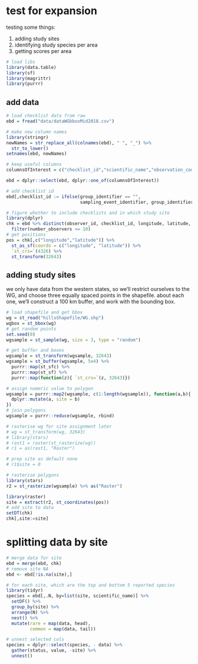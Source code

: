
# test for expansion

testing some things:

1. adding study sites
2. identifying study species per area
3. getting scores per area

```r
# load libs
library(data.table)
library(sf)
library(magrittr)
library(purrr)
```

## add data

```r
# load checklist data from raw
ebd = fread("data/dataWGbboxMid2018.csv")

# make new column names
library(stringr)
newNames = str_replace_all(colnames(ebd), " ", "_") %>%
  str_to_lower()
setnames(ebd, newNames)

# keep useful columns
columnsOfInterest = c("checklist_id","scientific_name","observation_count","locality","locality_id","locality_type","latitude","longitude","observation_date","time_observations_started","observer_id","sampling_event_identifier","protocol_type","duration_minutes","effort_distance_km","effort_area_ha","number_observers","species_observed","reviewed","state_code", "group_identifier")

ebd = dplyr::select(ebd, dplyr::one_of(columnsOfInterest))

# add checklist id
ebd[,checklist_id := ifelse(group_identifier == "", 
                            sampling_event_identifier, group_identifier),]
```

```r
# figure whether to include checklists and in which study site
library(dplyr)
chk = ebd %>% distinct(observer_id, checklist_id, longitude, latitude, number_observers) %>% 
  filter(number_observers <= 10)
# get positions
pos = chk[,c("longitude","latitude")] %>% 
  st_as_sf(coords = c("longitude", "latitude")) %>% 
  `st_crs=`(4326) %>% 
  st_transform(32643)
```

## adding study sites

we only have data from the western states, so we'll restrict ourselves to the WG, and choose three equally spaced points in the shapefile. about each one, we'll construct a 100 km buffer, and work with the bounding box.

```r
# load shapefile and get bbox
wg = st_read("hillsShapefile/WG.shp")
wgbox = st_bbox(wg)
# get random points
set.seed(0)
wgsample = st_sample(wg, size = 3, type = "random")

# get buffer and boxes
wgsample = st_transform(wgsample, 32643)
wgsample = st_buffer(wgsample, 5e4) %>% 
  purrr::map(st_sfc) %>%
  purrr::map(st_sf) %>% 
  purrr::map(function(z){ `st_crs=`(z, 32643)})

# assign numeric value to polygon
wgsample = purrr::map2(wgsample, c(1:length(wgsample)), function(a,b){
  dplyr::mutate(a, site = b)
})
# join polygons
wgsample = purrr::reduce(wgsample, rbind)

# rasterise wg for site assignment later
# wg = st_transform(wg, 32643)
# library(stars)
# rast1 = raster(st_rasterize(wg))
# r1 = as(rast1, "Raster")

# prep site as default none
# r1$site = 0

# rasterise polygons
library(stars)
r2 = st_rasterize(wgsample) %>% as("Raster")
```

```r
library(raster)
site = extract(r2, st_coordinates(pos))
# add site to data
setDT(chk)
chk[,site:=site]
```

# splitting data by site

```r
# merge data for site
ebd = merge(ebd, chk)
# remove site NA
ebd <- ebd[!is.na(site),]
```

```r
# for each site, which are the top and bottom 5 reported species
library(tidyr)
species = ebd[,.N, by=list(site, scientific_name)] %>% 
  setDF() %>% 
  group_by(site) %>% 
  arrange(N) %>% 
  nest() %>% 
  mutate(rare = map(data, head),
         common = map(data, tail))

# unnest selected cols
species = dplyr::select(species, - data) %>%
  gather(status, value, -site) %>% 
  unnest()
```

